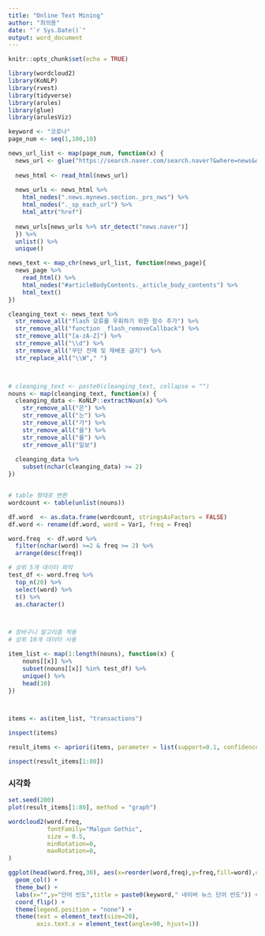 ```yaml
---
title: "Online Text Mining"
author: "최의용"
date: "`r Sys.Date()`"
output: word_document
---
```


```r
knitr::opts_chunk$set(echo = TRUE)
```

```r
library(wordcloud2)
library(KoNLP)
library(rvest)
library(tidyverse)
library(arules)
library(glue)
library(arulesViz)
```


```r
keyword <- "코로나"
page_num <- seq(1,100,10)

news_url_list <- map(page_num, function(x) {
  news_url <- glue("https://search.naver.com/search.naver?&where=news&query={keyword}&sm=tab_pge&sort=0&photo=0&field=0&reporter_article=&pd=0&ds=&de=&docid=&nso=so:r,p:all,a:all&mynews=0&cluster_rank=22&start={x}&refresh_start=0")
  
  news_html <- read_html(news_url) 
  
  news_urls <- news_html %>% 
    html_nodes(".news.mynews.section._prs_nws") %>% 
    html_nodes("._sp_each_url") %>% 
    html_attr("href")
  
  news_urls[news_urls %>% str_detect("news.naver")]
  }) %>% 
  unlist() %>% 
  unique()

news_text <- map_chr(news_url_list, function(news_page){
  news_page %>% 
    read_html() %>% 
    html_nodes("#articleBodyContents._article_body_contents") %>% 
    html_text()
})

cleanging_text <- news_text %>% 
  str_remove_all("flash 오류를 우회하기 위한 함수 추가") %>% 
  str_remove_all("function _flash_removeCallback") %>% 
  str_remove_all("[a-zA-Z]") %>% 
  str_remove_all("\\d") %>% 
  str_remove_all("무단 전재 및 재배포 금지") %>% 
  str_replace_all("\\W"," ") 



# cleanging_text <- paste0(cleanging_text, collapse = "")
nouns <- map(cleanging_text, function(x) {
  cleanging_data <- KoNLP::extractNoun(x) %>% 
    str_remove_all("은") %>% 
    str_remove_all("는") %>% 
    str_remove_all("가") %>%
    str_remove_all("을") %>%
    str_remove_all("를") %>% 
    str_remove_all("일보")
  
  cleanging_data %>% 
    subset(nchar(cleanging_data) >= 2)
})


# table 형태로 변환
wordcount <- table(unlist(nouns))

df.word  <- as.data.frame(wordcount, stringsAsFactors = FALSE)
df.word <- rename(df.word, word = Var1, freq = Freq)

word.freq  <- df.word %>% 
  filter(nchar(word) >=2 & freq >= 2) %>% 
  arrange(desc(freq)) 

# 상위 5개 데이터 파악
test_df <- word.freq %>% 
  top_n(20) %>% 
  select(word) %>% 
  t() %>% 
  as.character()



# 장바구니 알고리즘 적용 
# 상위 10개 데이터 사용

item_list <- map(1:length(nouns), function(x) {
    nouns[[x]] %>% 
    subset(nouns[[x]] %in% test_df) %>% 
    unique() %>% 
    head(10)
})



items <- as(item_list, "transactions")

inspect(items)

result_items <- apriori(items, parameter = list(support=0.1, confidence=0.8))

inspect(result_items[1:80])
```


### 시각화

```r
set.seed(200)
plot(result_items[1:80], method = "graph")
```


```r
wordcloud2(word.freq,
           fontFamily="Malgun Gothic",
           size = 0.5,
           minRotation=0,
           maxRotation=0,
)
```

```r
ggplot(head(word.freq,30), aes(x=reorder(word,freq),y=freq,fill=word),colour=gradient) +
  geom_col() +
  theme_bw() + 
  labs(x="",y="단어 빈도",title = paste0(keyword," 네이버 뉴스 단어 빈도")) + 
  coord_flip() + 
  theme(legend.position = "none") +
  theme(text = element_text(size=20),
        axis.text.x = element_text(angle=90, hjust=1)) 
```

